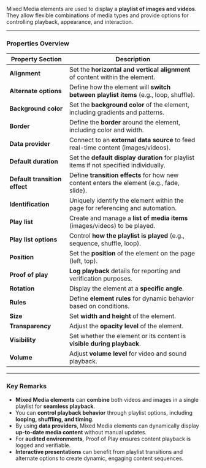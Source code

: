 
Mixed Media elements are used to display a **playlist of images and videos**. They allow flexible combinations of media types and provide options for controlling playback, appearance, and interaction.

---

### **Properties Overview**  

| **Property Section** | **Description** |
|----------------------|-----------------|
| **Alignment** | Set the **horizontal and vertical alignment** of content within the element. |
| **Alternate options** | Define how the element will **switch between playlist items** (e.g., loop, shuffle). |
| **Background color** | Set the **background color** of the element, including gradients and patterns. |
| **Border** | Define the **border** around the element, including color and width. |
| **Data provider** | Connect to an **external data source** to feed real-time content (images/videos). |
| **Default duration** | Set the **default display duration** for playlist items if not specified individually. |
| **Default transition effect** | Define **transition effects** for how new content enters the element (e.g., fade, slide). |
| **Identification** | Uniquely identify the element within the page for referencing and automation. |
| **Play list** | Create and manage a **list of media items** (images/videos) to be played. |
| **Play list options** | Control **how the playlist is played** (e.g., sequence, shuffle, loop). |
| **Position** | Set the **position** of the element on the page (left, top). |
| **Proof of play** | **Log playback** details for reporting and verification purposes. |
| **Rotation** | Display the element at a **specific angle**. |
| **Rules** | Define **element rules** for dynamic behavior based on conditions. |
| **Size** | Set **width and height** of the element. |
| **Transparency** | Adjust the **opacity level** of the element. |
| **Visibility** | Set whether the element or its content is **visible during playback**. |
| **Volume** | Adjust **volume level** for video and sound playback. |

---

### **Key Remarks**  

- **Mixed Media elements** can **combine** both videos and images in a single playlist for **seamless playback**.
- You can **control playback behavior** through playlist options, including **looping, shuffling, and timing**.
- By using **data providers**, Mixed Media elements can dynamically display **up-to-date media content** without manual updates.
- For **audited environments**, Proof of Play ensures content playback is logged and verifiable.
- **Interactive presentations** can benefit from playlist transitions and alternate options to create dynamic, engaging content sequences.

